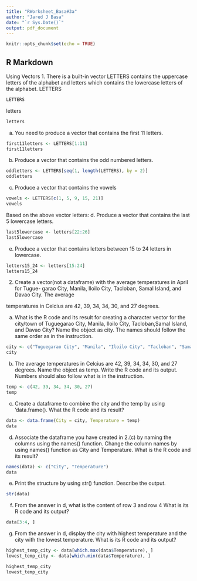 ```yaml
---
title: "RWorksheet_Basa#3a"
author: "Jared J Basa"
date: "`r Sys.Date()`"
output: pdf_document
---
```


```r
knitr::opts_chunk$set(echo = TRUE)
```

## R Markdown
Using Vectors
1. There is a built-in vector LETTERS contains the uppercase letters of the alphabet
and letters which contains the lowercase letters of the alphabet.
LETTERS
```r
LETTERS 
```
letters
```r
letters
```
a. You need to produce a vector that contains the first 11 letters.
```r
first11letters <- LETTERS[1:11]
first11letters
```

b. Produce a vector that contains the odd numbered letters.
```r
oddletters <- LETTERS[seq(1, length(LETTERS), by = 2)]
oddletters
```

c. Produce a vector that contains the vowels
```r
vowels <- LETTERS[c(1, 5, 9, 15, 21)]  
vowels
```
Based on the above vector letters:
d. Produce a vector that contains the last 5 lowercase letters.
```r
last5lowercase <- letters[22:26]
last5lowercase
```

e. Produce a vector that contains letters between 15 to 24 letters in lowercase.
```r
letters15_24 <- letters[15:24]
letters15_24
```
2. Create a vector(not a dataframe) with the average temperatures in April for Tugue-
garao City, Manila, Iloilo City, Tacloban, Samal Island, and Davao City. The average

temperatures in Celcius are 42, 39, 34, 34, 30, and 27 degrees.

a. What is the R code and its result for creating a character vector for the city/town
of Tuguegarao City, Manila, Iloilo City, Tacloban,Samal Island, and Davao City? Name the
object as city. The names should follow the same order as in the instruction.
```r
city <- c("Tuguegarao City", "Manila", "Iloilo City", "Tacloban", "Samal Island", "Davao City")
city
```

b. The average temperatures in Celcius are 42, 39, 34, 34, 30, and 27 degrees.
Name the object as temp. Write the R code and its output. Numbers should also follow
what is in the instruction.
```r
temp <- c(42, 39, 34, 34, 30, 27)
temp
```
c. Create a dataframe to combine the city and the temp by using ‘data.frame(). What
the R code and its result?
```r
data <- data.frame(City = city, Temperature = temp)
data
```
d. Associate the dataframe you have created in 2.(c) by naming the columns using
the names() function. Change the column names by using names() function as City and
Temperature. What is the R code and its result?
```r
names(data) <- c("City", "Temperature")
data
```
e. Print the structure by using str() function. Describe the output.
```r
str(data)
```
f. From the answer in d, what is the content of row 3 and row 4 What is its R code and
its output?
```r
data[3:4, ]
```
g. From the answer in d, display the city with highest temperature and the city with
the lowest temperature. What is its R code and its output?
```r
highest_temp_city <- data[which.max(data$Temperature), ]
lowest_temp_city <- data[which.min(data$Temperature), ]

highest_temp_city
lowest_temp_city
```

